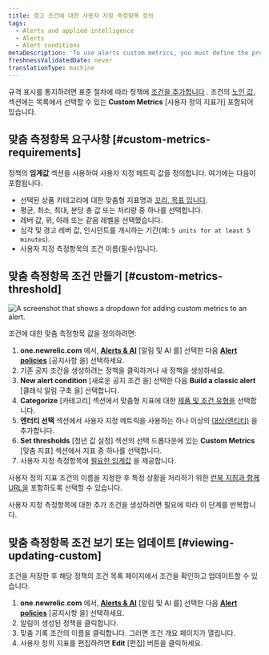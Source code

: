 ```yaml
---
title: 경고 조건에 대한 사용자 지정 측정항목 정의
tags:
  - Alerts and applied intelligence
  - Alerts
  - Alert conditions
metaDescription: 'To use alerts custom metrics, you must define the product and entity, select the exact custom metric name, and define the thresholds.'
freshnessValidatedDate: never
translationType: machine
---
```



규격 표시를 통지하려면 표준 절차에 따라 정책에 [조건을 추가합니다](/docs/alerts-applied-intelligence/new-relic-alerts/alert-conditions/create-alert-conditions) . 조건의 [노인 값,](/docs/alerts-applied-intelligence/new-relic-alerts/advanced-alerts/advanced-techniques/set-thresholds-alert-condition) 섹션에는 목록에서 선택할 수 있는 **Custom Metrics** \[사용자 정의 지표가] 포함되어 있습니다.

## 맞춤 측정항목 요구사항 [#custom-metrics-requirements]

정책의 **임계값** 섹션을 사용하여 사용자 지정 메트릭 값을 정의합니다. 여기에는 다음이 포함됩니다.

* 선택된 상품 카테고리에 대한 맞춤형 지표명과 [꼬리, 목표 입니다](/docs/alerts/new-relic-alerts-beta/configuring-alert-policies/select-product-targets-alert-condition).
* 평균, 최소, 최대, 분당 총 값 또는 처리량 중 하나를 선택합니다.
* 레버 값, 위, 아래 또는 같음 레벨을 선택했습니다.
* 심각 및 경고 레버 값, 인시던트를 개시하는 기간(예: `5 units for at least 5 minutes`).
* 사용자 지정 측정항목의 조건 이름(필수)입니다.

## 맞춤 측정항목 조건 만들기 [#custom-metrics-threshold]

<img
  title="Set custom metrics on your alerts"
  alt="A screenshot that shows a dropdown for adding custom metrics to an alert."
  src={alertsCustomMetrics}
/>

조건에 대한 맞춤 측정항목 값을 정의하려면:

1. **one.newrelic.com** 에서, [**Alerts & AI**](https://one.newrelic.com/alerts-ai) \[알림 및 AI 를] 선택한 다음 [**Alert policies**](https://one.newrelic.com/alerts-ai/condition-builder/policy-list) \[공지사항 을] 선택하세요.
2. 기존 공지 조건을 생성하려는 정책을 클릭하거나 새 정책을 생성하세요.
3. **New alert condition** \[새로운 공지 조건 을] 선택한 다음 **Build a classic alert** \[클래식 알림 구축 을] 선택합니다.
4. **Categorize** \[카테고리] 섹션에서 맞춤형 지표에 대한 [제품 및 조건 유형을](/docs/alerts-applied-intelligence/new-relic-alerts/alert-conditions/create-alert-conditions) 선택합니다.
5. **엔터티 선택** 섹션에서 사용자 지정 메트릭을 사용하는 하나 이상의 [대상(엔티티)](/docs/alerts/new-relic-alerts-beta/configuring-alert-policies/select-product-targets-alert-condition) 을 추가합니다.
6. **Set thresholds** \[청년 값 설정] 섹션의 선택 드롭다운에 있는 **Custom Metrics** \[맞춤 지표] 섹션에서 지표 중 하나를 선택합니다.
7. 사용자 지정 측정항목에 [필요한 임계값](#custom-metrics-requirements) 을 제공합니다.

사용자 정의 지표 조건의 이름을 지정한 후 특정 상황을 처리하기 위한 [런북 지침과 함께 URL을](/docs/alerts-applied-intelligence/new-relic-alerts/advanced-alerts/understand-technical-concepts/provide-runbook-instructions-alert-activity) 포함하도록 선택할 수 있습니다.

사용자 지정 측정항목에 대한 추가 조건을 생성하려면 필요에 따라 이 단계를 반복합니다.

## 맞춤 측정항목 조건 보기 또는 업데이트 [#viewing-updating-custom]

조건을 저장한 후 해당 정책의 조건 목록 페이지에서 조건을 확인하고 업데이트할 수 있습니다.

1. **one.newrelic.com** 에서, [**Alerts & AI**](https://one.newrelic.com/alerts-ai) \[알림 및 AI 를] 선택한 다음 [**Alert policies**](https://one.newrelic.com/alerts-ai/condition-builder/policy-list) \[공지사항 을] 선택하세요.
2. 알림이 생성된 정책을 클릭합니다.
3. 맞춤 기록 조건의 이름을 클릭합니다. 그러면 조건 개요 페이지가 열립니다.
4. 사용자 정의 지표를 편집하려면 **Edit** \[편집] 버튼을 클릭하세요.